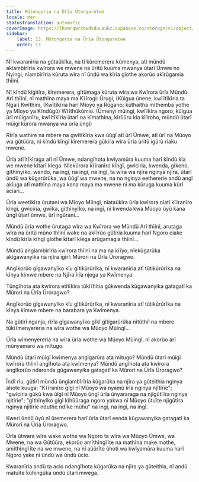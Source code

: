 ```yaml
---
title: Mũtongoria na Ũrĩa Ũtongoretwe
locale: mer
statusTranslation: automatic
coverImage: https://lhvmrqwrcowdvduuaukz.supabase.co/storage/v1/object/public/strapi-uploads/small_cover-tratado-de-psicologia-revolucionaria.webp-5e15e1cec4e0ebebcde5d7fc7565d8fd.webp
sidebar:
    label: 13. Mũtongoria na Ũrĩa Ũtongoretwe
    order: 13
---
```

Nĩ kwaranĩria na gũtaũkĩka, na ti kũremerera kũmenya, atĩ mũndũ akĩambĩrĩria kwĩrora we mwene na ũritũ kuuma mwanya ũtarĩ Ũmwe no Nyingi, nĩambĩrĩria kũruta wĩra nĩ ũndũ wa kĩrĩa gĩothe akorũo akĩrũgamia thĩinĩ.

Nĩ kĩndũ kĩgitĩra, kĩremerera, gĩtũmaga kũruta wĩra wa Kwĩrora ũrĩa Mũndũ Arĩ thĩinĩ, nĩ mathĩna maya ma Kĩĩrogi: Ũrugi, (Kũigua ũnene, kwĩĩtĩkĩria ta Ngai) Kwĩthĩni, (Kwĩtĩkĩria harĩ Mĩoyo ya Rũgano; kũthaitha mĩthemba yothe ya Mĩoyo ya Kĩndũgũ) Wĩĩthũkũmio. (Ũmenyi mũingĩ, kwĩĩkĩra ngoro, kũigua ũrĩ mũiganĩru, kwĩĩtĩkĩria ũtarĩ na kĩmathĩna, kĩrũũru kĩa kĩĩroho, mũndũ ũtarĩ mũĩgĩ kũrora mwanya wa ũrĩa ũngĩ)

Rĩrĩa wathire na mbere na gwĩtĩkĩria kwa ũũgĩ atĩ ũrĩ Ũmwe, atĩ ũrĩ na Mũoyo wa gũtũũra, nĩ kĩndũ kĩngĩ kĩremerera gũkĩra wĩra ũrĩa ũritũ igũrũ rĩaku mwene.

Ũrĩa atĩĩtĩkĩraga atĩ nĩ Ũmwe, ndangĩhota kwĩyamũra kuuma harĩ kĩndũ kĩa we mwene kĩtarĩ kĩega. Nĩekũrora kĩĩranĩro kĩngĩ, gwĩciria, kwenda, gĩkeno, gĩthĩnyĩko, wendo, na ingĩ, na ingĩ, na ingĩ, ta wĩra wa njĩra nginya njĩra, ũtarĩ ũndũ wa kũgarũrũka, wa ũũgĩ wa mwene, na no nginya eethererie andũ angĩ akĩuga atĩ mathĩna maya kana maya ma mwene nĩ ma kũruga kuuma kũrĩ aciari...

Ũrĩa weetĩkĩra ũrutani wa Mĩoyo Mĩingĩ, nĩataũkĩra ũrĩa kwĩrora nĩatĩ kĩĩranĩro kĩngĩ, gwĩciria, gwĩka, gĩthĩnyĩko, na ingĩ, nĩ kwenda kwa Mũoyo ũyũ kana ũngĩ ũtarĩ ũmwe, ũrĩ ngũrani...

Mũndũ ũrĩa wothe ũrutaga wĩra wa Kwĩrora we Mũndũ Arĩ thĩinĩ, arutaga wĩra na ũritũ mũno thĩinĩ wake na akĩĩrũo gũtiria kuuma harĩ Ngoro ciake kĩndũ kĩrĩa kĩngĩ gĩothe kĩtarĩ kĩega arũgamagia thĩinĩ...

Mũndũ angĩambĩrĩria kwĩrora thĩinĩ na ma na kĩĩyo, nĩekũgarũka akĩgawanyika na njĩra igĩrĩ: Mũrori na Ũrĩa Ũroragwo.

Angĩkorũo gĩgawanyĩko kĩu gĩtikũrũrĩka, nĩ kwaranĩria atĩ tũtikũrũrĩka na kĩnya kĩmwe mbere na Njĩra ĩrĩa njega ya Kwĩmenya.

Tũngĩhota ata kwĩrora etĩtĩkĩra tũkĩĩhĩtia gũkwenda kũgawanyika gatagatĩ ka Mũrori na Ũrĩa Ũroragwo?

Angĩkorũo gĩgawanyĩko kĩu gĩtikũrũrĩka, nĩ kwaranĩria atĩ tũtikũrũrĩka na kĩnya kĩmwe mbere na barabara ya Kwĩmenya.

Na gũtirĩ nganja, rĩrĩa gĩgawanyĩko gĩkĩ gĩtigarũrũka nĩtũthiĩ na mbere tũkĩĩmenyereria na wĩra wothe wa Mũoyo Mũingĩ...

Ũrĩa wĩmenyereria na wĩra ũrĩa wothe wa Mũoyo Mũingĩ, nĩ akorũo arĩ mũnyamaro wa mĩtugo.

Mũndũ ũtarĩ mũĩgĩ kwĩmenya angĩgarũra ata mĩtugo? Mũndũ ũtarĩ mũĩgĩ kwĩrora thĩinĩ angĩhota ata kwĩmenya? Mũndũ angĩhota ata kwĩrora angĩkorũo ndarenda gũgawanyika gatagatĩ ka Mũrori na Ũrĩa Ũroragwo?

Ĩndĩ rĩu, gũtirĩ mũndũ ũngĩambĩrĩria kũgarũka na njĩra ya gũteithia nginya ahote kuuga: "Kĩĩranĩro gĩgĩ nĩ Mũoyo wa nyamũ ĩrĩa nginya njĩtĩrie"; "gwĩciria gũkũ kwa ũĩgĩ nĩ Mũoyo ũngĩ ũrĩa ũnyararaga na njĩgũtĩĩra nginya njitĩrie"; "gĩthĩnyĩko gĩgĩ kĩhũũraga ngoro yakwa nĩ Mũoyo ũtuĩte njĩgũtĩra nginya njitĩrie nduthe ndĩke mũhu" na ingĩ, na ingĩ, na ingĩ.

Kweri ũndũ ũyũ nĩ ũremerera harĩ ũrĩa ũtarĩ eenda kũgawanyika gatagatĩ ka Mũrori na Ũrĩa Ũroragwo.

Ũrĩa ũtwara wĩra wake wothe wa Ngoro ta wĩra wa Mũoyo Ũmwe, wa Mwene, na wa Gũtũũra, ekorũo amĩthĩngĩĩte na mathĩna make mothe, amĩthĩngĩĩte na we mwene, na nĩ aũũrĩte ũhoti wa kwĩyamũra kuuma harĩ Ngoro yake nĩ ũndũ wa ũndũ ũcio.

Kwaranĩria andũ ta acio ndangĩhota kũgarũka na njĩra ya gũteithia, nĩ andũ matuĩte kũhingũka ũndũ ũtarĩ mwega.

